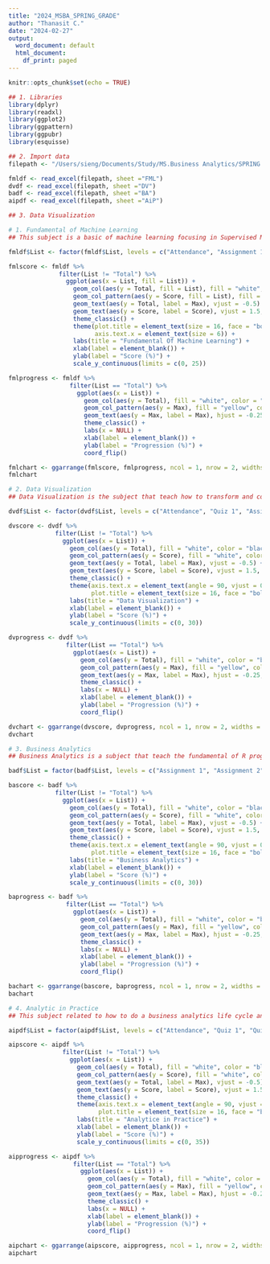 ```yaml
---
title: "2024_MSBA_SPRING_GRADE"
author: "Thanasit C."
date: "2024-02-27"
output:
  word_document: default
  html_document:
    df_print: paged
---
```


```r
knitr::opts_chunk$set(echo = TRUE)
```



```r
## 1. Libraries
library(dplyr)
library(readxl)
library(ggplot2)
library(ggpattern)
library(ggpubr)
library(esquisse)
```



```r
## 2. Import data
filepath <- "/Users/sieng/Documents/Study/MS.Business Analytics/SPRING 2024/GRADE.xlsx"

fmldf <- read_excel(filepath, sheet ="FML")
dvdf <- read_excel(filepath, sheet ="DV")
badf <- read_excel(filepath, sheet ="BA")
aipdf <- read_excel(filepath, sheet ="AiP")
```



```r
## 3. Data Visualization
```

```r
# 1. Fundamental of Machine Learning
## This subject is a basic of machine learning focusing in Supervised Machine Learning including K-NN classification, Naive Bayes Classification, K-mean Clustering, and DBSCAN Clustering algorithm. Grading system divides into 5 assignments, attendance and final exam. At the moment, I'm working on my 3rd assignment. My target is to get A (94%) or at least A- on this subject.
```
```r
fmldf$List <- factor(fmldf$List, levels = c("Attendance", "Assignment 1", "Assignment 2", "Assignment 3", "Assignment 4", "Assignment 5", "Final", "Total"))

fmlscore <- fmldf %>%
              filter(List != "Total") %>%
                ggplot(aes(x = List, fill = List)) +
                  geom_col(aes(y = Total, fill = List), fill = "white", color = "black") +
                  geom_col_pattern(aes(y = Score, fill = List), fill = "white", color = "Black", pattern = "stripe") +
                  geom_text(aes(y = Total, label = Max), vjust = -0.5) +
                  geom_text(aes(y = Score, label = Score), vjust = 1.5, face = "bold", size = 7) +
                  theme_classic() +
                  theme(plot.title = element_text(size = 16, face = "bold"),
                        axis.text.x = element_text(size = 6)) +
                  labs(title = "Fundamental Of Machine Learning") +
                  xlab(label = element_blank()) +
                  ylab(label = "Score (%)") +
                  scale_y_continuous(limits = c(0, 25)) 

fmlprogress <- fmldf %>%
                 filter(List == "Total") %>%
                   ggplot(aes(x = List)) +
                     geom_col(aes(y = Total), fill = "white", color = "black") +
                     geom_col_pattern(aes(y = Max), fill = "yellow", color = "Black", pattern = "stripe") +
                     geom_text(aes(y = Max, label = Max), hjust = -0.25, face = "bold", size = 5) +
                     theme_classic() +
                     labs(x = NULL) +
                     xlab(label = element_blank()) +
                     ylab(label = "Progression (%)") +
                     coord_flip()

fmlchart <- ggarrange(fmlscore, fmlprogress, ncol = 1, nrow = 2, widths = c(1,1), heights = c(3,1))
fmlchart
```


```r
# 2. Data Visualization
## Data Visualization is the subject that teach how to transform and convey insight to the audience in term of visual. I learn how to construct and to use it efficiently. I use multiple software such as MS Excel, MS Power BI, and Tableau, to create a visualization. On top of that, I am cable of using RStudio to create visualization, this particular report is created by RStudio. The grading system including an attendance, 5 Quiz, 5 Assignments, Midterm, and Final.
```
```r
dvdf$List <- factor(dvdf$List, levels = c("Attendance", "Quiz 1", "Assignment 1", "Quiz 2", "Assignment 2", "Midterm", "Quiz 3", "Assignment 3", "Quiz 4", "Assignment 4", "Quiz 5", "Assignment 5", "Final", "Total"))

dvscore <- dvdf %>%
             filter(List != "Total") %>%
               ggplot(aes(x = List)) +
                 geom_col(aes(y = Total), fill = "white", color = "black") +
                 geom_col_pattern(aes(y = Score), fill = "white", color = "Black", pattern = "stripe") +
                 geom_text(aes(y = Total, label = Max), vjust = -0.5) +
                 geom_text(aes(y = Score, label = Score), vjust = 1.5, face = "bold", size = 5) +
                 theme_classic() +
                 theme(axis.text.x = element_text(angle = 90, vjust = 0.5, hjust = 1, size = 7),
                       plot.title = element_text(size = 16, face = "bold")) +
                 labs(title = "Data Visualization") +
                 xlab(label = element_blank()) +
                 ylab(label = "Score (%)") +
                 scale_y_continuous(limits = c(0, 30)) 

dvprogress <- dvdf %>%
                filter(List == "Total") %>%
                  ggplot(aes(x = List)) +
                    geom_col(aes(y = Total), fill = "white", color = "black") +
                    geom_col_pattern(aes(y = Max), fill = "yellow", color = "Black", pattern = "stripe") +
                    geom_text(aes(y = Max, label = Max), hjust = -0.25, face = "bold", size = 5) +
                    theme_classic() +
                    labs(x = NULL) +
                    xlab(label = element_blank()) +
                    ylab(label = "Progression (%)") +
                    coord_flip()

dvchart <- ggarrange(dvscore, dvprogress, ncol = 1, nrow = 2, widths = c(1,1), heights = c(3,1))
dvchart
```


```r
# 3. Business Analytics
## Business Analytics is a subject that teach the fundamental of R programming and how to perform data wrangling, Fundamental of Statistics and how to interpret the model's outcome.    
```
```r
badf$List = factor(badf$List, levels = c("Assignment 1", "Assignment 2", "Assignment 3", "Assignment 4", "Assignment 5", "Quiz 1", "Quiz 2", "Project", "Final", "Total"))

bascore <- badf %>% 
             filter(List != "Total") %>%
               ggplot(aes(x = List)) +
                 geom_col(aes(y = Total), fill = "white", color = "black") +
                 geom_col_pattern(aes(y = Score), fill = "white", color = "Black", pattern = "stripe") +
                 geom_text(aes(y = Total, label = Max), vjust = -0.5) +
                 geom_text(aes(y = Score, label = Score), vjust = 1.5, face = "bold", size = 5) +
                 theme_classic() +
                 theme(axis.text.x = element_text(angle = 90, vjust = 0.5, hjust = 1, size = 7),
                       plot.title = element_text(size = 16, face = "bold")) +
                 labs(title = "Business Analytics") +
                 xlab(label = element_blank()) +
                 ylab(label = "Score (%)") +
                 scale_y_continuous(limits = c(0, 30))

baprogress <- badf %>%
                filter(List == "Total") %>%
                  ggplot(aes(x = List)) +
                    geom_col(aes(y = Total), fill = "white", color = "black") +
                    geom_col_pattern(aes(y = Max), fill = "yellow", color = "Black", pattern = "stripe") +
                    geom_text(aes(y = Max, label = Max), hjust = -0.25, face = "bold", size = 5) +
                    theme_classic() +
                    labs(x = NULL) +
                    xlab(label = element_blank()) +
                    ylab(label = "Progression (%)") +
                    coord_flip()

bachart <- ggarrange(bascore, baprogress, ncol = 1, nrow = 2, widths = c(1,1), heights = c(3,1))
bachart
```


```r
# 4. Analytic in Practice
## This subject related to how to do a business analytics life cycle and theories. Project management under Agile and Scrum methodology. Practice the process of business analytic.
```
```r
aipdf$List = factor(aipdf$List, levels = c("Attendance", "Quiz 1", "Quiz 2", "Quiz 3", "Quiz 4", "Quiz 5", "Quiz 6", "Quiz 7", "Assignment 1", "Assignment 2", "Discussion", "Final", "Total"))

aipscore <- aipdf %>% 
               filter(List != "Total") %>%
                 ggplot(aes(x = List)) +
                   geom_col(aes(y = Total), fill = "white", color = "black") +
                   geom_col_pattern(aes(y = Score), fill = "white", color = "Black", pattern = "stripe") +
                   geom_text(aes(y = Total, label = Max), vjust = -0.5) +
                   geom_text(aes(y = Score, label = Score), vjust = 1.5, face = "bold", size = 4) +
                   theme_classic() +
                   theme(axis.text.x = element_text(angle = 90, vjust = 0.5, hjust = 1, size = 7),
                         plot.title = element_text(size = 16, face = "bold")) +
                   labs(title = "Analytice in Practice") +
                   xlab(label = element_blank()) +
                   ylab(label = "Score (%)") +
                   scale_y_continuous(limits = c(0, 35))

aipprogress <- aipdf %>%
                  filter(List == "Total") %>%
                    ggplot(aes(x = List)) +
                      geom_col(aes(y = Total), fill = "white", color = "black") +
                      geom_col_pattern(aes(y = Max), fill = "yellow", color = "Black", pattern = "stripe") +
                      geom_text(aes(y = Max, label = Max), hjust = -0.25, face = "bold", size = 5) +
                      theme_classic() +
                      labs(x = NULL) +
                      xlab(label = element_blank()) +
                      ylab(label = "Progression (%)") +
                      coord_flip()

aipchart <- ggarrange(aipscore, aipprogress, ncol = 1, nrow = 2, widths = c(1,1), heights = c(3,1))
aipchart

```














